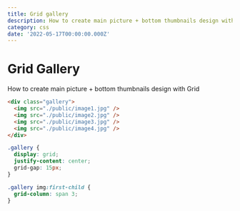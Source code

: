 ```yaml
---
title: Grid gallery
description: How to create main picture + bottom thumbnails design with Grid.
category: css
date: '2022-05-17T00:00:00.000Z'
---
```


# Grid Gallery
How to create main picture + bottom thumbnails design with Grid

<Divider />

```html
<div class="gallery">
  <img src="./public/image1.jpg" />
  <img src="./public/image2.jpg" />
  <img src="./public/image3.jpg" />
  <img src="./public/image4.jpg" />
</div>
```

```css
.gallery {
  display: grid;
  justify-content: center;
  grid-gap: 15px;
}

.gallery img:first-child {
  grid-column: span 3;
}
```

<UpdatedAt dateTime="2022-05-17T00:00:00.000Z" />
